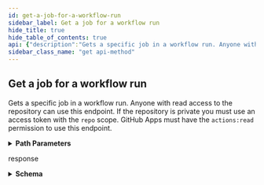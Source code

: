 ```yaml
---
id: get-a-job-for-a-workflow-run
sidebar_label: Get a job for a workflow run
hide_title: true
hide_table_of_contents: true
api: {"description":"Gets a specific job in a workflow run. Anyone with read access to the repository can use this endpoint. If the repository is private you must use an access token with the `repo` scope. GitHub Apps must have the `actions:read` permission to use this endpoint.","externalDocs":{"description":"API method documentation","url":"https://docs.github.com/rest/reference/actions#get-a-job-for-a-workflow-run"},"operationId":"actions/get-job-for-workflow-run","parameters":[{"in":"path","name":"owner","required":true,"schema":{"type":"string"}},{"in":"path","name":"repo","required":true,"schema":{"type":"string"}},{"description":"job_id parameter","in":"path","name":"job_id","required":true,"schema":{"type":"integer"}}],"responses":{"202":{"content":{"application/json":{"examples":{"default":{"value":{"check_run_url":"https://api.github.com/repos/octo-org/octo-repo/check-runs/399444496","completed_at":"2020-01-20T17:44:39.000Z","conclusion":"success","head_sha":"f83a356604ae3c5d03e1b46ef4d1ca77d64a90b0","html_url":"https://github.com/octo-org/octo-repo/runs/399444496","id":399444496,"name":"build","node_id":"MDEyOldvcmtmbG93IEpvYjM5OTQ0NDQ5Ng==","run_id":29679449,"run_url":"https://api.github.com/repos/octo-org/octo-repo/actions/runs/29679449","started_at":"2020-01-20T17:42:40.000Z","status":"completed","steps":[{"completed_at":"2020-01-20T17:42:41.000Z","conclusion":"success","name":"Set up job","number":1,"started_at":"2020-01-20T17:42:40.000Z","status":"completed"},{"completed_at":"2020-01-20T17:42:45.000Z","conclusion":"success","name":"Run actions/checkout@v2","number":2,"started_at":"2020-01-20T17:42:41.000Z","status":"completed"},{"completed_at":"2020-01-20T17:42:45.000Z","conclusion":"success","name":"Set up Ruby","number":3,"started_at":"2020-01-20T17:42:45.000Z","status":"completed"},{"completed_at":"2020-01-20T17:42:48.000Z","conclusion":"success","name":"Run actions/cache@v2","number":4,"started_at":"2020-01-20T17:42:45.000Z","status":"completed"},{"completed_at":"2020-01-20T17:42:52.000Z","conclusion":"success","name":"Install Bundler","number":5,"started_at":"2020-01-20T17:42:48.000Z","status":"completed"},{"completed_at":"2020-01-20T17:42:53.000Z","conclusion":"success","name":"Install Gems","number":6,"started_at":"2020-01-20T17:42:52.000Z","status":"completed"},{"completed_at":"2020-01-20T17:42:59.000Z","conclusion":"success","name":"Run Tests","number":7,"started_at":"2020-01-20T17:42:53.000Z","status":"completed"},{"completed_at":"2020-01-20T17:44:39.000Z","conclusion":"success","name":"Deploy to Heroku","number":8,"started_at":"2020-01-20T17:42:59.000Z","status":"completed"},{"completed_at":"2020-01-20T17:44:39.000Z","conclusion":"success","name":"Post actions/cache@v2","number":16,"started_at":"2020-01-20T17:44:39.000Z","status":"completed"},{"completed_at":"2020-01-20T17:44:39.000Z","conclusion":"success","name":"Complete job","number":17,"started_at":"2020-01-20T17:44:39.000Z","status":"completed"}],"url":"https://api.github.com/repos/octo-org/octo-repo/actions/jobs/399444496"}}},"schema":{"description":"Information of a job execution in a workflow run","properties":{"check_run_url":{"example":"https://api.github.com/repos/github/hello-world/check-runs/4","type":"string"},"completed_at":{"description":"The time that the job finished, in ISO 8601 format.","example":"2019-08-08T15:00:00.000Z","format":"date-time","nullable":true,"type":"string"},"conclusion":{"description":"The outcome of the job.","example":"success","nullable":true,"type":"string"},"head_sha":{"description":"The SHA of the commit that is being run.","example":"009b8a3a9ccbb128af87f9b1c0f4c62e8a304f6d","type":"string"},"html_url":{"example":"https://github.com/github/hello-world/runs/4","nullable":true,"type":"string"},"id":{"description":"The id of the job.","example":21,"type":"integer"},"name":{"description":"The name of the job.","example":"test-coverage","type":"string"},"node_id":{"example":"MDg6Q2hlY2tSdW40","type":"string"},"run_id":{"description":"The id of the associated workflow run.","example":5,"type":"integer"},"run_url":{"example":"https://api.github.com/repos/github/hello-world/actions/runs/5","type":"string"},"started_at":{"description":"The time that the job started, in ISO 8601 format.","example":"2019-08-08T15:00:00.000Z","format":"date-time","type":"string"},"status":{"description":"The phase of the lifecycle that the job is currently in.","enum":["queued","in_progress","completed"],"example":"queued","type":"string"},"steps":{"description":"Steps in this job.","items":{"properties":{"completed_at":{"description":"The time that the job finished, in ISO 8601 format.","example":"2019-08-08T15:00:00.000Z","format":"date-time","nullable":true,"type":"string"},"conclusion":{"description":"The outcome of the job.","example":"success","nullable":true,"type":"string"},"name":{"description":"The name of the job.","example":"test-coverage","type":"string"},"number":{"example":1,"type":"integer"},"started_at":{"description":"The time that the step started, in ISO 8601 format.","example":"2019-08-08T15:00:00.000Z","format":"date-time","nullable":true,"type":"string"},"status":{"description":"The phase of the lifecycle that the job is currently in.","enum":["queued","in_progress","completed"],"example":"queued","type":"string"}},"required":["name","status","conclusion","number"],"type":"object"},"type":"array"},"url":{"example":"https://api.github.com/repos/github/hello-world/actions/jobs/21","type":"string"}},"required":["id","node_id","run_id","run_url","head_sha","name","url","html_url","status","conclusion","started_at","completed_at","check_run_url"],"title":"Job","type":"object"}}},"description":"response"}},"tags":["actions"],"x-github":{"category":"actions","enabledForGitHubApps":true,"githubCloudOnly":false,"previews":[],"subcategory":"workflow-jobs"},"method":"get","path":"/repos/{owner}/{repo}/actions/jobs/{job_id}","servers":[{"url":"https://api.github.com"}],"info":{"contact":{"name":"Support","url":"https://support.github.com/contact"},"description":"GitHub's v3 REST API.","license":{"name":"MIT","url":"https://spdx.org/licenses/MIT"},"termsOfService":"https://docs.github.com/articles/github-terms-of-service","title":"GitHub v3 REST API","version":"1.1.4","x-apisguru-categories":["collaboration","developer_tools"],"x-logo":{"url":"https://twitter.com/github/profile_image?size=original"},"x-origin":[{"format":"openapi","url":"https://raw.githubusercontent.com/github/rest-api-description/main/descriptions/api.github.com/api.github.com.json","version":"3.0"}],"x-providerName":"github.com"},"postman":{"name":"Get a job for a workflow run","description":{"content":"Gets a specific job in a workflow run. Anyone with read access to the repository can use this endpoint. If the repository is private you must use an access token with the `repo` scope. GitHub Apps must have the `actions:read` permission to use this endpoint.","type":"text/plain"},"url":{"path":["repos",":owner",":repo","actions","jobs",":job_id"],"host":["{{baseUrl}}"],"query":[],"variable":[{"disabled":false,"description":{"content":"(Required) ","type":"text/plain"},"type":"any","value":"","key":"owner"},{"disabled":false,"description":{"content":"(Required) ","type":"text/plain"},"type":"any","value":"","key":"repo"},{"disabled":false,"description":{"content":"(Required) job_id parameter","type":"text/plain"},"type":"any","value":"","key":"job_id"}]},"header":[{"key":"Accept","value":"application/json"}],"method":"GET"}}
sidebar_class_name: "get api-method"
---
```



## Get a job for a workflow run



Gets a specific job in a workflow run. Anyone with read access to the repository can use this endpoint. If the repository is private you must use an access token with the `repo` scope. GitHub Apps must have the `actions:read` permission to use this endpoint.

<details style={{"marginBottom":"1rem"}}><summary style={{}}><strong>Path Parameters</strong></summary><div><ul><ParamsItem className={"paramsItem"} param={{"in":"path","name":"owner","required":true,"schema":{"type":"string"}}}></ParamsItem><ParamsItem className={"paramsItem"} param={{"in":"path","name":"repo","required":true,"schema":{"type":"string"}}}></ParamsItem><ParamsItem className={"paramsItem"} param={{"description":"job_id parameter","in":"path","name":"job_id","required":true,"schema":{"type":"integer"}}}></ParamsItem></ul></div></details><div><ApiTabs><TabItem label={"202"} value={"202"}><div>

response

</div><div><details style={{}}><summary style={{"textAlign":"left"}}><strong>Schema</strong></summary><div style={{"textAlign":"left","marginLeft":"1rem"}}></div><ul style={{"marginLeft":"1rem"}}><SchemaItem collapsible={false} name={"check_run_url"} required={true} schemaDescription={undefined} schemaName={"string"} qualifierMessage={undefined}></SchemaItem><SchemaItem collapsible={false} name={"completed_at"} required={true} schemaDescription={"The time that the job finished, in ISO 8601 format."} schemaName={"date-time"} qualifierMessage={undefined}></SchemaItem><SchemaItem collapsible={false} name={"conclusion"} required={true} schemaDescription={"The outcome of the job."} schemaName={"string"} qualifierMessage={undefined}></SchemaItem><SchemaItem collapsible={false} name={"head_sha"} required={true} schemaDescription={"The SHA of the commit that is being run."} schemaName={"string"} qualifierMessage={undefined}></SchemaItem><SchemaItem collapsible={false} name={"html_url"} required={true} schemaDescription={undefined} schemaName={"string"} qualifierMessage={undefined}></SchemaItem><SchemaItem collapsible={false} name={"id"} required={true} schemaDescription={"The id of the job."} schemaName={"integer"} qualifierMessage={undefined}></SchemaItem><SchemaItem collapsible={false} name={"name"} required={true} schemaDescription={"The name of the job."} schemaName={"string"} qualifierMessage={undefined}></SchemaItem><SchemaItem collapsible={false} name={"node_id"} required={true} schemaDescription={undefined} schemaName={"string"} qualifierMessage={undefined}></SchemaItem><SchemaItem collapsible={false} name={"run_id"} required={true} schemaDescription={"The id of the associated workflow run."} schemaName={"integer"} qualifierMessage={undefined}></SchemaItem><SchemaItem collapsible={false} name={"run_url"} required={true} schemaDescription={undefined} schemaName={"string"} qualifierMessage={undefined}></SchemaItem><SchemaItem collapsible={false} name={"started_at"} required={true} schemaDescription={"The time that the job started, in ISO 8601 format."} schemaName={"date-time"} qualifierMessage={undefined}></SchemaItem><SchemaItem collapsible={false} name={"status"} required={true} schemaDescription={"The phase of the lifecycle that the job is currently in."} schemaName={"string"} qualifierMessage={"**Possible values:** [`queued`, `in_progress`, `completed`]"}></SchemaItem><SchemaItem collapsible={true} className={"schemaItem"}><details style={{}}><summary style={{}}><strong>steps</strong><span style={{"opacity":"0.6"}}> object[]</span></summary><div style={{"marginLeft":"1rem"}}><div style={{"marginTop":".5rem","marginBottom":".5rem"}}>

Steps in this job.

</div><ul><SchemaItem collapsible={false} name={"completed_at"} required={false} schemaDescription={"The time that the job finished, in ISO 8601 format."} schemaName={"date-time"} qualifierMessage={undefined}></SchemaItem><SchemaItem collapsible={false} name={"conclusion"} required={true} schemaDescription={"The outcome of the job."} schemaName={"string"} qualifierMessage={undefined}></SchemaItem><SchemaItem collapsible={false} name={"name"} required={true} schemaDescription={"The name of the job."} schemaName={"string"} qualifierMessage={undefined}></SchemaItem><SchemaItem collapsible={false} name={"number"} required={true} schemaDescription={undefined} schemaName={"integer"} qualifierMessage={undefined}></SchemaItem><SchemaItem collapsible={false} name={"started_at"} required={false} schemaDescription={"The time that the step started, in ISO 8601 format."} schemaName={"date-time"} qualifierMessage={undefined}></SchemaItem><SchemaItem collapsible={false} name={"status"} required={true} schemaDescription={"The phase of the lifecycle that the job is currently in."} schemaName={"string"} qualifierMessage={"**Possible values:** [`queued`, `in_progress`, `completed`]"}></SchemaItem></ul></div></details></SchemaItem><SchemaItem collapsible={false} name={"url"} required={true} schemaDescription={undefined} schemaName={"string"} qualifierMessage={undefined}></SchemaItem></ul></details></div></TabItem></ApiTabs></div>
      